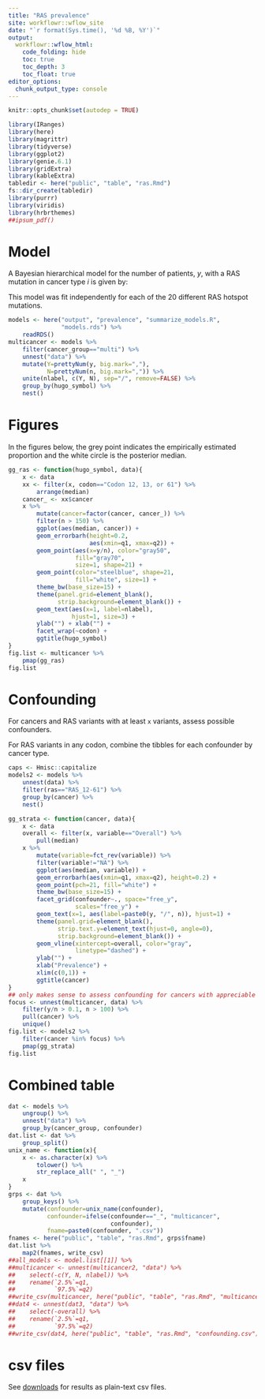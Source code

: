 ```yaml
---
title: "RAS prevalence"
site: workflowr::wflow_site
date: "`r format(Sys.time(), '%d %B, %Y')`"
output:
  workflowr::wflow_html:
    code_folding: hide
    toc: true
    toc_depth: 3
    toc_float: true
editor_options:
  chunk_output_type: console
---
```



```r
knitr::opts_chunk$set(autodep = TRUE)
```

```r
library(IRanges)
library(here)
library(magrittr)
library(tidyverse)
library(ggplot2)
library(genie.6.1)
library(gridExtra)
library(kableExtra)
tabledir <- here("public", "table", "ras.Rmd")
fs::dir_create(tabledir)
library(purrr)
library(viridis)
library(hrbrthemes)
##ipsum_pdf()
```

# Model

A Bayesian hierarchical model for the number of patients, $y$, with a RAS mutation in cancer type $i$ is given by: 


\begin{align*}
y_i &\sim \text{binomial}(n_i, \theta_i)\\
\text{logit}(\theta_i) &= a + b_i\\
a &\sim \text{normal}(\mu_a, \sigma^2_a)\\
b_i &\sim \text{normal}(\mu_b, \sigma^2_b)\\
\mu_a &\sim \text{normal}(0, 100)\\
\mu_b &\sim \text{normal}(0, 16)\\
\frac{1}{\sigma^2_a}, \frac{1}{\sigma^2_b} &\sim \text{Gamma}(0.001, 0.001)
\end{align*}


This model was fit independently for each of the 20 different RAS hotspot mutations.


```r
models <- here("output", "prevalence", "summarize_models.R",
               "models.rds") %>%
    readRDS()
multicancer <- models %>%
    filter(cancer_group=="multi") %>%
    unnest("data") %>%
    mutate(Y=prettyNum(y, big.mark=","),
           N=prettyNum(n, big.mark=",")) %>%
    unite(nlabel, c(Y, N), sep="/", remove=FALSE) %>%
    group_by(hugo_symbol) %>%
    nest()
```

# Figures

In the figures below, the grey point indicates the empirically estimated proportion and the white circle is the posterior median.

```r
gg_ras <- function(hugo_symbol, data){
    x <- data
    xx <- filter(x, codon=="Codon 12, 13, or 61") %>%
        arrange(median)
    cancer_ <- xx$cancer
    x %>%
        mutate(cancer=factor(cancer, cancer_)) %>%
        filter(n > 150) %>%
        ggplot(aes(median, cancer)) + 
        geom_errorbarh(height=0.2,
                       aes(xmin=q1, xmax=q2)) +        
        geom_point(aes(x=y/n), color="gray50",
                   fill="gray70",
                   size=1, shape=21) +
        geom_point(color="steelblue", shape=21,
                   fill="white", size=1) +
        theme_bw(base_size=15) +
        theme(panel.grid=element_blank(),
              strip.background=element_blank()) +
        geom_text(aes(x=1, label=nlabel),
                  hjust=1, size=3) +
        ylab("") + xlab("") +
        facet_wrap(~codon) +
        ggtitle(hugo_symbol)
}
fig.list <- multicancer %>%
    pmap(gg_ras)
fig.list
```


# Confounding

For cancers and RAS variants with at least `x` variants, assess possible confounders.

For RAS variants in any codon, combine the tibbles for each confounder by cancer type.

```r
caps <- Hmisc::capitalize
models2 <- models %>%
    unnest(data) %>%
    filter(ras=="RAS_12-61") %>%
    group_by(cancer) %>%
    nest()
```

```r
gg_strata <- function(cancer, data){
    x <- data
    overall <- filter(x, variable=="Overall") %>%
        pull(median)
    x %>%
        mutate(variable=fct_rev(variable)) %>%
        filter(variable!="NA") %>%
        ggplot(aes(median, variable)) +
        geom_errorbarh(aes(xmin=q1, xmax=q2), height=0.2) +
        geom_point(pch=21, fill="white") +
        theme_bw(base_size=15) +
        facet_grid(confounder~., space="free_y",
                   scales="free_y") +
        geom_text(x=1, aes(label=paste0(y, "/", n)), hjust=1) +
        theme(panel.grid=element_blank(),
              strip.text.y=element_text(hjust=0, angle=0),
              strip.background=element_blank()) +
        geom_vline(xintercept=overall, color="gray",
                   linetype="dashed") +
        ylab("") +
        xlab("Prevalence") +
        xlim(c(0,1)) +
        ggtitle(cancer)
}
## only makes sense to assess confounding for cancers with appreciable RAS variants
focus <- unnest(multicancer, data) %>%
    filter(y/n > 0.1, n > 100) %>%
    pull(cancer) %>%
    unique()
fig.list <- models2 %>%
    filter(cancer %in% focus) %>%
    pmap(gg_strata)
fig.list
```

# Combined table

```r
dat <- models %>%
    ungroup() %>%
    unnest("data") %>%
    group_by(cancer_group, confounder)
dat.list <- dat %>%
    group_split()
unix_name <- function(x){
    x <- as.character(x) %>%
        tolower() %>%
        str_replace_all(" ", "_")
    x
}
grps <- dat %>%
    group_keys() %>%
    mutate(confounder=unix_name(confounder),
           confounder=ifelse(confounder=="_", "multicancer",
                             confounder),
           fname=paste0(confounder, ".csv"))
fnames <- here("public", "table", "ras.Rmd", grps$fname)
dat.list %>%
    map2(fnames, write_csv)
##all_models <- model.list[[1]] %>%
##multicancer <- unnest(multicancer2, "data") %>%
##    select(-c(Y, N, nlabel)) %>%
##    rename(`2.5%`=q1,
##           `97.5%`=q2)
##write_csv(multicancer, here("public", "table", "ras.Rmd", "multicancer.csv"))
##dat4 <- unnest(dat3, "data") %>%
##    select(-overall) %>%
##    rename(`2.5%`=q1,
##           `97.5%`=q2)    
##write_csv(dat4, here("public", "table", "ras.Rmd", "confounding.csv"))
```

# csv files

See [downloads](downloads.html) for results as plain-text csv files.



